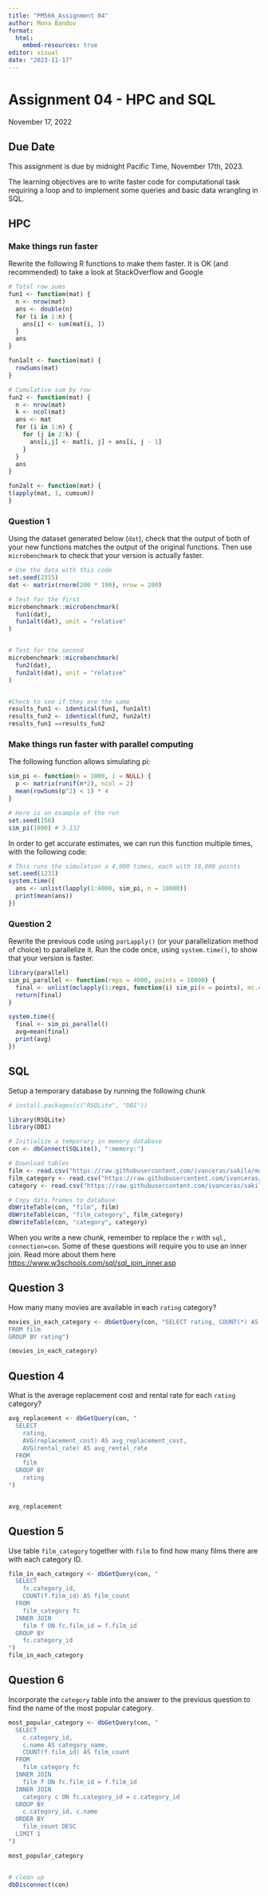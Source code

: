 ```yaml
---
title: "PM566_Assignment 04"
author: Mona Bandov
format:
  html:
    embed-resources: true
editor: visual
date: "2023-11-17"
---
```


# **Assignment 04 - HPC and SQL**

November 17, 2022

## **Due Date**

This assignment is due by midnight Pacific Time, November 17th, 2023.

The learning objectives are to write faster code for computational task requiring a loop and to implement some queries and basic data wrangling in SQL.

## **HPC**

### **Make things run faster**

Rewrite the following R functions to make them faster. It is OK (and recommended) to take a look at StackOverflow and Google

```r
# Total row sums
fun1 <- function(mat) {
  n <- nrow(mat)
  ans <- double(n) 
  for (i in 1:n) {
    ans[i] <- sum(mat[i, ])
  }
  ans
}

fun1alt <- function(mat) {
  rowSums(mat)
}

# Cumulative sum by row
fun2 <- function(mat) {
  n <- nrow(mat)
  k <- ncol(mat)
  ans <- mat
  for (i in 1:n) {
    for (j in 2:k) {
      ans[i,j] <- mat[i, j] + ans[i, j - 1]
    }
  }
  ans
}

fun2alt <- function(mat) {
t(apply(mat, 1, cumsum))
}

```

### **Question 1**

Using the dataset generated below (`dat`), check that the output of both of your new functions matches the output of the original functions. Then use `microbenchmark` to check that your version is actually faster.

```r
# Use the data with this code
set.seed(2315)
dat <- matrix(rnorm(200 * 100), nrow = 200)

# Test for the first
microbenchmark::microbenchmark(
  fun1(dat),
  fun1alt(dat), unit = "relative"
)


# Test for the second
microbenchmark::microbenchmark(
  fun2(dat),
  fun2alt(dat), unit = "relative"
)


#Check to see if they are the same
results_fun1 <- identical(fun1, fun1alt)
results_fun2 <- identical(fun2, fun2alt)
results_fun1 ==results_fun2
```

### **Make things run faster with parallel computing**

The following function allows simulating pi:

```r
sim_pi <- function(n = 1000, i = NULL) {
  p <- matrix(runif(n*2), ncol = 2)
  mean(rowSums(p^2) < 1) * 4
}

# Here is an example of the run
set.seed(156)
sim_pi(1000) # 3.132
```

In order to get accurate estimates, we can run this function multiple times, with the following code:

```r
# This runs the simulation a 4,000 times, each with 10,000 points
set.seed(1231)
system.time({
  ans <- unlist(lapply(1:4000, sim_pi, n = 10000))
  print(mean(ans))
})
```

### **Question 2**

Rewrite the previous code using `parLapply()` (or your parallelization method of choice) to parallelize it. Run the code once, using `system.time()`, to show that your version is faster.

```r

library(parallel)
sim_pi_parallel <- function(reps = 4000, points = 10000) {
  final <- unlist(mclapply(1:reps, function(i) sim_pi(n = points), mc.cores = detectCores()))
  return(final)
}

system.time({
  final <- sim_pi_parallel()
  avg=mean(final)
  print(avg)
})
```

## **SQL**

Setup a temporary database by running the following chunk

```r
# install.packages(c("RSQLite", "DBI"))

library(RSQLite)
library(DBI)

# Initialize a temporary in memory database
con <- dbConnect(SQLite(), ":memory:")

# Download tables
film <- read.csv("https://raw.githubusercontent.com/ivanceras/sakila/master/csv-sakila-db/film.csv")
film_category <- read.csv("https://raw.githubusercontent.com/ivanceras/sakila/master/csv-sakila-db/film_category.csv")
category <- read.csv("https://raw.githubusercontent.com/ivanceras/sakila/master/csv-sakila-db/category.csv")

# Copy data.frames to database
dbWriteTable(con, "film", film)
dbWriteTable(con, "film_category", film_category)
dbWriteTable(con, "category", category)

```

When you write a new chunk, remember to replace the `r` with `sql, connection=con`. Some of these questions will require you to use an inner join. Read more about them here <https://www.w3schools.com/sql/sql_join_inner.asp>

## **Question 3**

How many many movies are available in each `rating` category?

```r

movies_in_each_category <- dbGetQuery(con, "SELECT rating, COUNT(*) AS Movie_Count
FROM film
GROUP BY rating")

(movies_in_each_category)
```

## **Question 4**

What is the average replacement cost and rental rate for each `rating` category?

```r

avg_replacement <- dbGetQuery(con, "
  SELECT
    rating,
    AVG(replacement_cost) AS avg_replacement_cost,
    AVG(rental_rate) AS avg_rental_rate
  FROM
    film
  GROUP BY
    rating
")


avg_replacement
```

## **Question 5**

Use table `film_category` together with `film` to find how many films there are with each category ID.

```r

film_in_each_category <- dbGetQuery(con, "
  SELECT
    fc.category_id,
    COUNT(f.film_id) AS film_count
  FROM
    film_category fc
  INNER JOIN
    film f ON fc.film_id = f.film_id
  GROUP BY
    fc.category_id
")
film_in_each_category


```

## **Question 6**

Incorporate the `category` table into the answer to the previous question to find the name of the most popular category.

```r


most_popular_category <- dbGetQuery(con, "
  SELECT
    c.category_id,
    c.name AS category_name,
    COUNT(f.film_id) AS film_count
  FROM
    film_category fc
  INNER JOIN
    film f ON fc.film_id = f.film_id
  INNER JOIN
    category c ON fc.category_id = c.category_id
  GROUP BY
    c.category_id, c.name
  ORDER BY
    film_count DESC
  LIMIT 1
")

most_popular_category



```

```r

# clean up
dbDisconnect(con)

```
